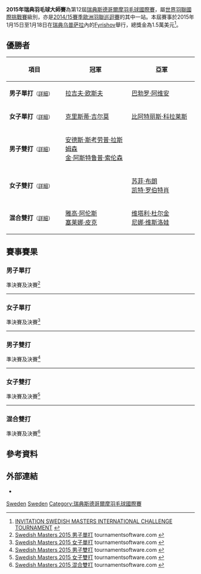 {{noteTA|G1=Badminton}}
{{infobox badminton event
|name           = 2015年瑞典羽毛球大師賽
|image          = 
|size           = 
|caption        =
|dates          = 2015年1月15日－1月18日
|number_edition = 第12屆
|level          = 4A
|prize_money    = 1.5萬美元
|location       = {{SWE}}[[乌普萨拉|乌普萨拉]]
|venue          = [[Fyrishov|Fyrishov]]
|previous       = 2014年瑞典羽毛球大師賽
|next           = 2016年瑞典羽毛球大師賽
}}
'''2015年瑞典羽毛球大師賽'''為第12屆[[瑞典斯德哥爾摩羽毛球國際賽|瑞典斯德哥爾摩羽毛球國際賽]]，屬[[世界羽聯國際挑戰賽|世界羽聯國際挑戰賽]]級別，亦是[[2014/15賽季歐洲羽聯巡迴賽|2014/15賽季歐洲羽聯巡迴賽]]的其中一站。本屆賽事於2015年1月15日至1月18日在[[瑞典|瑞典]][[乌普萨拉|乌普萨拉]]內的[[Fyrishov|Fyrishov]]舉行，總獎金為1.5萬美元<ref>[http://www.bwfbadminton.org/file.aspx?id=604253&dl=1 INVITATION SWEDISH MASTERS INTERNATIONAL CHALLENGE TOURNAMENT] {{Wayback|url=http://www.bwfbadminton.org/file.aspx?id=604253&dl=1 |date=20150120151603 }}{{en}}</ref>。

== 優勝者 ==
{| class=wikitable style="font-size:small"
!width="200"|項目
!width="250"|冠軍
!width="250"|亞軍
|-
|'''男子單打'''<small>（[[#男子單打|詳細]]）</small>
|{{flagicon|ENG}} [[拉吉夫·欧斯夫|拉吉夫·欧斯夫]]
|{{flagicon|ESP}} [[巴勃罗·阿维安|巴勃罗·阿维安]]
|-
|'''女子單打'''<small>（[[#女子單打|詳細]]）</small>
|{{flagicon|SCO}} [[克里斯蒂·吉尔莫|克里斯蒂·吉尔莫]]
|{{flagicon|ESP}} [[比阿特丽斯·科拉莱斯|比阿特丽斯·科拉莱斯]]
|-
|'''男子雙打'''<small>（[[#男子雙打|詳細]]）</small>
|{{flagicon|DEN}} [[安德斯·斯考劳普·拉斯姆森|安德斯·斯考劳普·拉斯姆森]]<br/>{{flagicon|DEN}} [[金·阿斯特鲁普·索伦森|金·阿斯特鲁普·索伦森]]
|{{nowrap|{{flagicon|POL}} [[亚当·克瓦林纳|亚当·克瓦林纳]]<br/>{{flagicon|POL}} [[普热梅斯瓦夫·瓦查|普热梅斯瓦夫·瓦查]]}}
|-
|'''女子雙打'''<small>（[[#女子雙打|詳細]]）</small>
|{{nowrap|{{flagicon|RUS}} [[安娜斯塔西亚·切尔维亚科娃|安娜斯塔西亚·切尔维亚科娃]]<br/>{{flagicon|RUS}} [[尼娜·维斯洛娃|尼娜·维斯洛娃]]}}
|{{flagicon|ENG}} [[苏菲·布朗|苏菲·布朗]]<br/>{{flagicon|ENG}} [[凯特·罗伯特肖|凯特·罗伯特肖]]
|-
|'''混合雙打'''<small>（[[#混合雙打|詳細]]）</small>
|{{flagicon|NED}} [[雅高·阿伦斯|雅高·阿伦斯]]<br/>{{flagicon|NED}} [[塞莱娜·皮克|塞莱娜·皮克]]
|{{flagicon|RUS}} [[维塔利·杜尔金|维塔利·杜尔金]]<br/>{{flagicon|RUS}} [[尼娜·维斯洛娃|尼娜·维斯洛娃]]
|}

== 賽事賽果 ==
=== 男子單打 ===
;準決賽及決賽<ref name="MS">[http://bwf.tournamentsoftware.com/sport/draw.aspx?id=857DBD95-FA0F-407C-92DB-07F2B7F5CE66&draw=2 Swedish Masters 2015 男子單打] tournamentsoftware.com {{en}}</ref>
{{4TeamBracket-Tennis3-v2
| team-width=200
| RD1-seed1=1
| RD1-team1='''{{flagicon|ENG}} [[拉吉夫·欧斯夫|拉吉夫·欧斯夫]]
| RD1-score1-1=16
| RD1-score1-2='''21
| RD1-score1-3='''21
| RD1-seed2=
| RD1-team2={{flagicon|EST}} [[劳尔·穆斯特|劳尔·穆斯特]]
| RD1-score2-1='''21
| RD1-score2-2=10
| RD1-score2-3=7

| RD1-seed3=6
| RD1-team3='''{{flagicon|ESP}} [[巴勃罗·阿维安|巴勃罗·阿维安]]
| RD1-score3-1='''21
| RD1-score3-2='''21
| RD1-score3-3=
| RD1-seed4=Q
| RD1-team4={{nowrap|{{flagicon|DEN}} [[斯特芬·拉斯姆森|斯特芬·拉斯姆森]]}}
| RD1-score4-1=16
| RD1-score4-2=16
| RD1-score4-3=

| RD2-seed1=1
| RD2-team1='''{{flagicon|ENG}} [[拉吉夫·欧斯夫|拉吉夫·欧斯夫]]
| RD2-score1-1='''21
| RD2-score1-2='''21
| RD2-score1-3=
| RD2-seed2=6
| RD2-team2={{flagicon|ESP}} [[巴勃罗·阿维安|巴勃罗·阿维安]]
| RD2-score2-1=15
| RD2-score2-2=17
| RD2-score2-3=
}}
----

=== 女子單打 ===
;準決賽及決賽<ref name="WS">[http://bwf.tournamentsoftware.com/sport/draw.aspx?id=857DBD95-FA0F-407C-92DB-07F2B7F5CE66&draw=4 Swedish Masters 2015 女子單打] tournamentsoftware.com {{en}}</ref>
{{4TeamBracket-Tennis3-v2
| team-width=200
| RD1-seed1=1
| RD1-team1='''{{nowrap|{{flagicon|ESP}} [[比阿特丽斯·科拉莱斯|比阿特丽斯·科拉莱斯]]}}
| RD1-score1-1='''21
| RD1-score1-2='''21
| RD1-score1-3=
| RD1-seed2=4
| RD1-team2={{flagicon|BUL}} [[琳达·塞奇妮|琳达·塞奇妮]]
| RD1-score2-1=7
| RD1-score2-2=16
| RD1-score2-3=

| RD1-seed3=6
| RD1-team3={{flagicon|FRA}} [[萨申纳·维尼斯·瓦汉|萨申纳·维尼斯·瓦汉]]
| RD1-score3-1=13
| RD1-score3-2=17
| RD1-score3-3=
| RD1-seed4=2
| RD1-team4='''{{flagicon|SCO}} [[克里斯蒂·吉尔莫|克里斯蒂·吉尔莫]]
| RD1-score4-1='''21
| RD1-score4-2='''21
| RD1-score4-3=

| RD2-seed1=1
| RD2-team1={{nowrap|{{flagicon|ESP}} [[比阿特丽斯·科拉莱斯|比阿特丽斯·科拉莱斯]]}}
| RD2-score1-1=18
| RD2-score1-2=9
| RD2-score1-3=
| RD2-seed2=2
| RD2-team2='''{{flagicon|SCO}} [[克里斯蒂·吉尔莫|克里斯蒂·吉尔莫]]
| RD2-score2-1='''21
| RD2-score2-2='''21
| RD2-score2-3=
}}
----

=== 男子雙打 ===
;準決賽及決賽<ref name="MD">[http://bwf.tournamentsoftware.com/sport/draw.aspx?id=857DBD95-FA0F-407C-92DB-07F2B7F5CE66&draw=6 Swedish Masters 2015 男子雙打] {{Wayback|url=http://bwf.tournamentsoftware.com/sport/draw.aspx?id=857DBD95-FA0F-407C-92DB-07F2B7F5CE66&draw=6 |date=20191101095444 }} tournamentsoftware.com {{en}}</ref>
{{4TeamBracket-Tennis3-v2
| team-width=200
| RD1-seed1=1
| RD1-team1='''{{flagicon|POL}} [[亚当·克瓦林纳|亚当·克瓦林纳]]<br/> {{flagicon|POL}} [[普热梅斯瓦夫·瓦查|普热梅斯瓦夫·瓦查]]
| RD1-score1-1=19
| RD1-score1-2='''21
| RD1-score1-3='''21
| RD1-seed2=4
| RD1-team2={{flagicon|FRA}} [[巴蒂斯特·卡雷姆|巴蒂斯特·卡雷姆]]<br/> {{flagicon|FRA}} [[罗南·拉巴尔|罗南·拉巴尔]]
| RD1-score2-1='''21
| RD1-score2-2=18
| RD1-score2-3=15

| RD1-seed3=3
| RD1-team3={{flagicon|POL}} [[卢卡斯·莫伦|卢卡斯·莫伦]]<br/> {{flagicon|POL}} [[沃伊切赫·苏库德拉尔塞克|沃伊切赫·苏库德拉尔塞克]]
| RD1-score3-1=11
| RD1-score3-2=15
| RD1-score3-3=
| RD1-seed4=2
| RD1-team4='''{{nowrap|{{flagicon|DEN}} [[安德斯·斯考劳普·拉斯姆森|安德斯·斯考劳普·拉斯姆森]]<br/> {{flagicon|DEN}} [[金·阿斯特鲁普·索伦森|金·阿斯特鲁普·索伦森]]}}
| RD1-score4-1='''21
| RD1-score4-2='''21
| RD1-score4-3=

| RD2-seed1=1
| RD2-team1={{flagicon|POL}} [[亚当·克瓦林纳|亚当·克瓦林纳]]<br/> {{flagicon|POL}} [[普热梅斯瓦夫·瓦查|普热梅斯瓦夫·瓦查]]
| RD2-score1-1=15
| RD2-score1-2=11
| RD2-score1-3=
| RD2-seed2=2
| RD2-team2='''{{nowrap|{{flagicon|DEN}} [[安德斯·斯考劳普·拉斯姆森|安德斯·斯考劳普·拉斯姆森]]<br/> {{flagicon|DEN}} [[金·阿斯特鲁普·索伦森|金·阿斯特鲁普·索伦森]]}}
| RD2-score2-1='''21
| RD2-score2-2='''21
| RD2-score2-3=
}}
----

=== 女子雙打 ===
;準決賽及決賽<ref name="WD">[http://bwf.tournamentsoftware.com/sport/draw.aspx?id=857DBD95-FA0F-407C-92DB-07F2B7F5CE66&draw=8 Swedish Masters 2015 女子雙打] tournamentsoftware.com {{en}}</ref>
{{4TeamBracket-Tennis3-v2
| team-width=200
| RD1-seed1=1
| RD1-team1={{flagicon|NED}} [[萨曼塔·巴宁|萨曼塔·巴宁]]<br/> {{flagicon|NED}} [[伊里斯·塔博林|伊里斯·塔博林]]
| RD1-score1-1='''21
| RD1-score1-2=18
| RD1-score1-3=18
| RD1-seed2=
| RD1-team2='''{{flagicon|ENG}} [[苏菲·布朗|苏菲·布朗]]<br/> {{flagicon|ENG}} [[凯特·罗伯特肖|凯特·罗伯特肖]]
| RD1-score2-1=17
| RD1-score2-2='''21
| RD1-score2-3='''21

| RD1-seed3=
| RD1-team3={{flagicon|DEN}} [[麦尔肯·弗勒尔戈德|麦尔肯·弗勒尔戈德]]<br/> {{flagicon|DEN}} [[萨拉·蒂格森|萨拉·蒂格森]]
| RD1-score3-1=18
| RD1-score3-2='''21
| RD1-score3-3=20
| RD1-seed4=2
| RD1-team4='''{{nowrap|{{flagicon|RUS}} [[安娜斯塔西亚·切尔维亚科娃|安娜斯塔西亚·切尔维亚科娃]]<br/> {{flagicon|RUS}} [[尼娜·维斯洛娃|尼娜·维斯洛娃]]}}
| RD1-score4-1='''21
| RD1-score4-2=17
| RD1-score4-3='''22

| RD2-seed1=
| RD2-team1={{flagicon|ENG}} [[苏菲·布朗|苏菲·布朗]]<br/> {{flagicon|ENG}} [[凯特·罗伯特肖|凯特·罗伯特肖]]
| RD2-score1-1='''21
| RD2-score1-2=21
| RD2-score1-3=14
| RD2-seed2=2
| RD2-team2='''{{nowrap|{{flagicon|RUS}} [[安娜斯塔西亚·切尔维亚科娃|安娜斯塔西亚·切尔维亚科娃]]<br/> {{flagicon|RUS}} [[尼娜·维斯洛娃|尼娜·维斯洛娃]]}}
| RD2-score2-1=17
| RD2-score2-2='''23
| RD2-score2-3='''21
}}
----

=== 混合雙打 ===
;準決賽及決賽<ref name="XD">[http://bwf.tournamentsoftware.com/sport/draw.aspx?id=857DBD95-FA0F-407C-92DB-07F2B7F5CE66&draw=10 Swedish Masters 2015 混合雙打] tournamentsoftware.com {{en}}</ref>
{{4TeamBracket-Tennis3-v2
| team-width=200
| RD1-seed1=
| RD1-team1={{nowrap|{{flagicon|RUS}} [[阿纳托利·亚特瑟夫|阿纳托利·亚特瑟夫]]<br/> {{flagicon|RUS}} [[叶夫根尼娅·科泽茨卡亚|叶夫根尼娅·科泽茨卡亚]]}}
| RD1-score1-1=14
| RD1-score1-2=16
| RD1-score1-3=
| RD1-seed2=4
| RD1-team2='''{{flagicon|NED}} [[雅高·阿伦斯|雅高·阿伦斯]]<br/> {{flagicon|NED}} [[塞莱娜·皮克|塞莱娜·皮克]]
| RD1-score2-1='''21
| RD1-score2-2='''21
| RD1-score2-3=

| RD1-seed3=3
| RD1-team3='''{{flagicon|RUS}} [[维塔利·杜尔金|维塔利·杜尔金]]<br/> {{flagicon|RUS}} [[尼娜·维斯洛娃|尼娜·维斯洛娃]]
| RD1-score3-1='''24
| RD1-score3-2='''21
| RD1-score3-3=
| RD1-seed4=
| RD1-team4={{flagicon|DEN}} [[马蒂亚斯·克里斯蒂安森|马蒂亚斯·克里斯蒂安森]]<br/> {{flagicon|DEN}} [[莉娜·格雷巴克|莉娜·格雷巴克]]
| RD1-score4-1=22
| RD1-score4-2=18
| RD1-score4-3=

| RD2-seed1=4
| RD2-team1='''{{flagicon|NED}} [[雅高·阿伦斯|雅高·阿伦斯]]<br/> {{flagicon|NED}} [[塞莱娜·皮克|塞莱娜·皮克]]
| RD2-score1-1='''21
| RD2-score1-2=17
| RD2-score1-3='''21
| RD2-seed2=3
| RD2-team2={{flagicon|RUS}} [[维塔利·杜尔金|维塔利·杜尔金]]<br/> {{flagicon|RUS}} [[尼娜·维斯洛娃|尼娜·维斯洛娃]]
| RD2-score2-1=17
| RD2-score2-2='''21
| RD2-score2-3=14
}}

== 參考資料 ==
{{Reflist}}

== 外部連結 ==
*{{official|http://www.badminton.nu/swedishinternational/}}{{sv}}

[[Category:2015年世界羽聯國際挑戰賽|Sweden]]
[[Category:2014/15賽季歐洲羽聯巡迴賽|Sweden]]
[[Category:瑞典斯德哥爾摩羽毛球國際賽|Category:瑞典斯德哥爾摩羽毛球國際賽]]